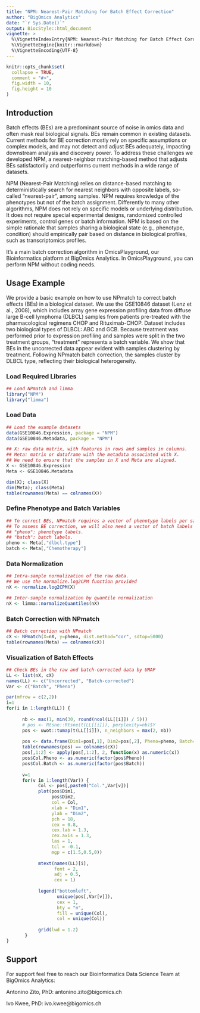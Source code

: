 ```yaml
---
title: "NPM: Nearest-Pair Matching for Batch Effect Correction"
author: "BigOmics Analytics"
date: "`r Sys.Date()`"
output: BiocStyle::html_document
vignette: >
  %\VignetteIndexEntry{NPM: Nearest-Pair Matching for Batch Effect Correction}
  %\VignetteEngine{knitr::rmarkdown}
  %\VignetteEncoding{UTF-8}
---
```


```r
knitr::opts_chunk$set(
  collapse = TRUE,
  comment = "#>",
  fig.width = 10,
  fig.height = 10
)
```

## Introduction

Batch effects (BEs) are a predominant source of noise in omics data and often mask real biological signals. BEs remain common in existing datasets. Current methods for BE correction mostly rely on specific assumptions or complex models, and may not detect and adjust BEs adequately, impacting downstream analysis and discovery power. To address these challenges we developed NPM, a nearest-neighbor matching-based method that adjusts BEs satisfactorily and outperforms current methods in a wide range of datasets.

NPM (Nearest-Pair Matching) relies on distance-based matching to deterministically search for nearest neighbors with opposite labels, so-called "nearest-pair", among samples. NPM requires knowledge of the phenotypes but not of the batch assignment. Differently to many other algorithms, NPM does not rely on specific models or underlying distribution. It does not require special experimental designs, randomized controlled experiments, control genes or batch information. NPM is based on the simple rationale that samples sharing a biological state (e.g., phenotype, condition) should empirically pair based on distance in biological profiles, such as transcriptomics profiles.

It's a main batch correction algorithm in OmicsPlayground, our Bioinformatics platform at BigOmics Analytics. In OmicsPlayground, you can perform NPM without coding needs.

## Usage Example

We provide a basic example on how to use NPmatch to correct batch effects (BEs) in a biological dataset. We use the GSE10846 dataset (Lenz et al., 2008), which includes array gene expression profiling data from diffuse large B-cell lymphoma (DLBCL) samples from patients pre-treated with the pharmacological regimens CHOP and Rituximab-CHOP. Dataset includes two biological types of DLBCL: ABC and GCB. Because treatment was performed prior to expression profiling and samples were split in the two treatment groups, "treatment" represents a batch variable. We show that BEs in the uncorrected data appear evident with samples clustering by treatment. Following NPmatch batch correction, the samples cluster by DLBCL type, reflecting their biological heterogeneity.

### Load Required Libraries

```r
## Load NPmatch and limma
library("NPM")
library("limma")
```

### Load Data

```r
## Load the example datasets
data(GSE10846.Expression, package = "NPM")
data(GSE10846.Metadata, package = "NPM")

## X: raw data matrix, with features in rows and samples in columns.
## Meta: matrix or dataframe with the metadata associated with X. 
## We need to ensure that the samples in X and Meta are aligned.
X <- GSE10846.Expression
Meta <- GSE10846.Metadata

dim(X); class(X)
dim(Meta); class(Meta)
table(rownames(Meta) == colnames(X))
```

### Define Phenotype and Batch Variables

```r
## To correct BEs, NPmatch requires a vector of phenotype labels per sample.
## To assess BE correction, we will also need a vector of batch labels (see below).
## "pheno": phenotype labels.
## "batch": batch labels.
pheno <- Meta[,"dlbcl.type"]
batch <- Meta[,"Chemotherapy"]
```

### Data Normalization

```r
## Intra-sample normalization of the raw data.
## We use the normalize.log2CPM function provided
nX <- normalize.log2CPM(X)

## Inter-sample normalization by quantile normalization
nX <- limma::normalizeQuantiles(nX)
```

### Batch Correction with NPmatch

```r
## Batch correction with NPmatch
cX <- NPmatch(X=nX, y=pheno, dist.method="cor", sdtop=5000)
table(rownames(Meta) == colnames(cX))
```

### Visualization of Batch Effects

```r
## Check BEs in the raw and batch-corrected data by UMAP
LL <- list(nX, cX)
names(LL) <- c("Uncorrected", "Batch-corrected")
Var <- c("Batch", "Pheno")

par(mfrow = c(2,2))
i=1
for(i in 1:length(LL)) {
     
      nb <- max(1, min(30, round(ncol(LL[[i]]) / 5)))
      # pos <- Rtsne::Rtsne(t(LL[[i]]), perplexity=nb)$Y
      pos <- uwot::tumap(t(LL[[i]]), n_neighbors = max(2, nb)) 
      
      pos <- data.frame(Dim1=pos[,1], Dim2=pos[,2], Pheno=pheno, Batch=batch)
      table(rownames(pos) == colnames(cX))
      pos[,1:2] <- apply(pos[,1:2], 2, function(x) as.numeric(x))
      pos$Col.Pheno <- as.numeric(factor(pos$Pheno))
      pos$Col.Batch <- as.numeric(factor(pos$Batch))
        
      v=1
      for(v in 1:length(Var)) {
            Col <- pos[,paste0("Col.",Var[v])]
            plot(pos$Dim1,
                 pos$Dim2,
                 col = Col,
                 xlab = "Dim1", 
                 ylab = "Dim2",
                 pch = 18, 
                 cex = 0.8, 
                 cex.lab = 1.3,
                 cex.axis = 1.3,
                 las = 1, 
                 tcl = -0.1,
                 mgp = c(1.5,0.5,0))
            
            mtext(names(LL)[i], 
                  font = 2,
                  adj = 0.5, 
                  cex = 1)
    
            legend("bottomleft",
                   unique(pos[,Var[v]]),
                   cex = 1,
                   bty = "n",
                   fill = unique(Col),
                   col = unique(Col))
    
            grid(lwd = 1.2)
       }
}
```

## Support

For support feel free to reach our Bioinformatics Data Science Team at BigOmics Analytics:

Antonino Zito, PhD: antonino.zito@bigomics.ch

Ivo Kwee, PhD: ivo.kwee@bigomics.ch
